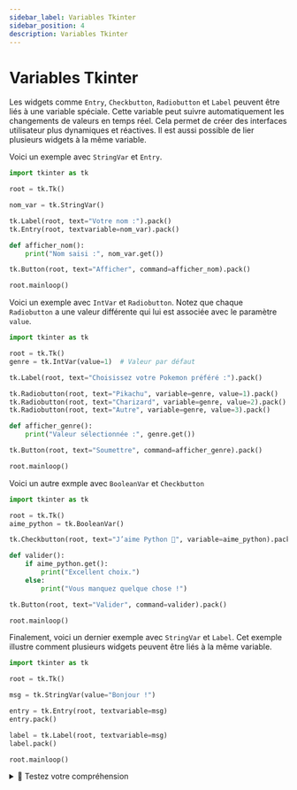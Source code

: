 ```yaml
---
sidebar_label: Variables Tkinter
sidebar_position: 4
description: Variables Tkinter
---
```


# Variables Tkinter

Les widgets comme `Entry`, `Checkbutton`, `Radiobutton` et `Label` peuvent être
liés à une variable spéciale. Cette variable peut suivre automatiquement les changements
de valeurs en temps réel. Cela permet de créer des interfaces utilisateur plus dynamiques et
réactives. Il est aussi possible de lier plusieurs widgets à la même variable.

Voici un exemple avec `StringVar` et `Entry`.

```python
import tkinter as tk

root = tk.Tk()

nom_var = tk.StringVar()

tk.Label(root, text="Votre nom :").pack()
tk.Entry(root, textvariable=nom_var).pack()

def afficher_nom():
    print("Nom saisi :", nom_var.get())

tk.Button(root, text="Afficher", command=afficher_nom).pack()

root.mainloop()
```

Voici un exemple avec `IntVar` et `Radiobutton`. Notez que chaque `Radiobutton`
a une valeur différente qui lui est associée avec le paramètre `value`.

```python
import tkinter as tk

root = tk.Tk()
genre = tk.IntVar(value=1)  # Valeur par défaut

tk.Label(root, text="Choisissez votre Pokemon préféré :").pack()

tk.Radiobutton(root, text="Pikachu", variable=genre, value=1).pack()
tk.Radiobutton(root, text="Charizard", variable=genre, value=2).pack()
tk.Radiobutton(root, text="Autre", variable=genre, value=3).pack()

def afficher_genre():
    print("Valeur sélectionnée :", genre.get())

tk.Button(root, text="Soumettre", command=afficher_genre).pack()

root.mainloop()
```

Voici un autre exmple avec `BooleanVar` et `Checkbutton`

```python
import tkinter as tk

root = tk.Tk()
aime_python = tk.BooleanVar()

tk.Checkbutton(root, text="J’aime Python 🐍", variable=aime_python).pack()

def valider():
    if aime_python.get():
        print("Excellent choix.")
    else:
        print("Vous manquez quelque chose !")

tk.Button(root, text="Valider", command=valider).pack()

root.mainloop()
```

Finalement, voici un dernier exemple avec `StringVar` et `Label`. Cet exemple
illustre comment plusieurs widgets peuvent être liés à la même variable.


```python
import tkinter as tk

root = tk.Tk()

msg = tk.StringVar(value="Bonjour !")

entry = tk.Entry(root, textvariable=msg)
entry.pack()

label = tk.Label(root, textvariable=msg)
label.pack()

root.mainloop()
```


<details>
<summary>🤔 Testez votre compréhension</summary>

 <MultipleChoiceTabs>
    <MultipleChoice>
    Pourquoi utiliser un `Frame` au lieu de tout mettre dans `root`

    <MultipleChoiceOption >

    Parce que c’est obligatoire.

    </MultipleChoiceOption>

    <MultipleChoiceOption isCorrect>

    Pour mieux organiser l’interface.

    </MultipleChoiceOption>
    
    <MultipleChoiceOption>

    Pour rendre le programme plus lent.

    </MultipleChoiceOption>

    </MultipleChoice>

    <MultipleChoice>
    Quel type de variable Tkinter utiliseriez-vous pour un `Checkbutton` ?

    <MultipleChoiceOption >

    `StringVar`.

    </MultipleChoiceOption>

    <MultipleChoiceOption >

    `IntVar`.

    </MultipleChoiceOption>
    
    <MultipleChoiceOption isCorrect>

    `BooleanVar`.

    </MultipleChoiceOption>

    </MultipleChoice>

 </MultipleChoiceTabs>
 </details> 
